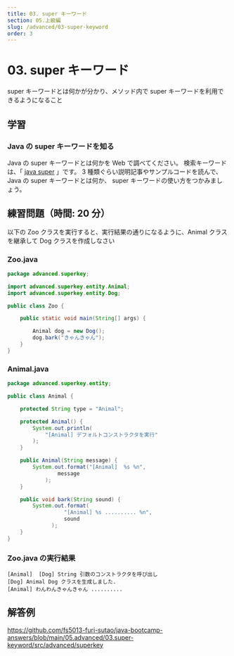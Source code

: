 ```yaml
---
title: 03. super キーワード
section: 05.上級編
slug: /advanced/03-super-keyword
order: 3
---
```


# 03. super キーワード

<p className="goal">super キーワードとは何かが分かり、メソッド内で super
  キーワードを利用できるようになること</p>

## 学習

### Java の super キーワードを知る

Java の super キーワードとは何かを Web で調べてください。
検索キーワードは、「 [java super](https://www.google.com/search?q=java+super) 」です。
3 種類ぐらい説明記事やサンプルコードを読んで、Java の super キーワードとは何か、 super キーワードの使い方をつかみましょう。

## 練習問題（時間: 20 分）

以下の Zoo クラスを実行すると、実行結果の通りになるように、Animal クラスを継承して Dog クラスを作成しなさい

### Zoo.java

```java
package advanced.superkey;

import advanced.superkey.entity.Animal;
import advanced.superkey.entity.Dog;

public class Zoo {

    public static void main(String[] args) {

        Animal dog = new Dog();
        dog.bark("きゃんきゃん");
    }
}
```

### Animal.java

```java
package advanced.superkey.entity;

public class Animal {

    protected String type = "Animal";

    protected Animal() {
        System.out.println(
            "[Animal] デフォルトコンストラクタを実行"
        );
    }

    public Animal(String message) {
        System.out.format("[Animal]  %s %n",
                message
            );
    }

    public void bark(String sound) {
        System.out.format(
                  "[Animal] %s .......... %n",
                  sound
              );
    }
}
```

### Zoo.java の実行結果

```console
[Animal]  [Dog] String 引数のコンストラクタを呼び出し
[Dog] Animal Dog クラスを生成しました.
[Animal] わんわんきゃんきゃん ..........
```

## 解答例

https://github.com/fs5013-furi-sutao/java-bootcamp-answers/blob/main/05.advanced/03.super-keyword/src/advanced/superkey
